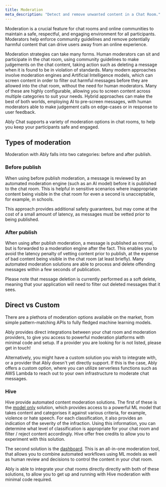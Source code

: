 ```yaml
---
title: Moderation
meta_description: "Detect and remove unwanted content in a Chat Room."
---
```


Moderation is a crucial feature for chat rooms and online communities to maintain a safe, respectful, and engaging environment for all participants. Moderators help enforce community guidelines and remove potentially harmful content that can drive users away from an online experience.

Moderation strategies can take many forms. Human moderators can sit and participate in the chat room, using community guidelines to make judgements on the chat content, taking action such as deleting a message when it is found to be in violation of standards. Many modern approaches involve moderation engines and Artificial Intelligence models, which can screen content in order to filter out harmful messages before they are allowed into the chat room, without the need for human moderators. Many of these are highly configurable, allowing you to screen content across multiple categories to suit your needs. Hybrid approaches can make the best of both worlds, employing AI to pre-screen messages, with human moderators able to make judgement calls on edge-cases or in response to user feedback.

Ably Chat supports a variety of moderation options in chat rooms, to help you keep your participants safe and engaged.

## Types of moderation <a id="types"/>

Moderation with Ably falls into two categories: before and after publish.

### Before publish <a id="before-publish"/>

When using before publish moderation, a message is reviewed by an automated moderation engine (such as an AI model) before it is published to the chat room. This is helpful in sensitive scenarios where inappropriate content being visible in the chat room for even a second is unacceptable, for example, in schools.

This approach provides additional safety guarantees, but may come at the cost of a small amount of latency, as messages must be vetted prior to being published.

### After publish <a id="after-publish"/>

When using after publish moderation, a message is published as normal, but is forwarded to a moderation engine after the fact. This enables you to avoid the latency penalty of vetting content prior to publish, at the expense of bad content being visible in the chat room (at least briefly). Many automated moderation solutions are able to process and delete offending messages within a few seconds of publication.

Please note that message deletion is currently performed as a soft delete, meaning that your application will need to filter out deleted messages that it sees.

## Direct vs Custom <a id="directvscustom"/>

There are a plethora of moderation options available on the market, from simple pattern-matching APIs to fully fledged machine learning models.

Ably provides direct integrations between your chat room and moderation providers, to give you access to powerful moderation platforms with minimal code and setup. If a provider you are looking for is not listed, please get in touch!

Alternatively, you might have a custom solution you wish to integrate with, or a provider that Ably doesn't yet directly support. If this is the case, Ably offers a custom option, where you can utilize serverless functions such as AWS Lambda to reach out to your own infrastructure to moderate chat messages.

### Hive <a id="hive"/>

Hive provide automated content moderation solutions. The first of these is the [model only](https://hivemoderation.com/text-moderation) solution, which provides access to a powerful ML model that takes content and categorises it against various criteria, for example, violence or hate speech. For each classification, it also provides an indication of the severity of the infraction. Using this information, you can determine what level of classification is appropriate for your chat room and filter / reject content accordingly. Hive offer free credits to allow you to experiment with this solution.

The second solution is the [dashboard](https://hivemoderation.com/dashboard). This is an all-in-one moderation tool, that allows you to combine automated workflows using ML models as well as human review and decisions to control the content in your chat room.

Ably is able to integrate your chat rooms directly directly with both of these solutions, to allow you to get up and running with Hive moderation with minimal code required.
